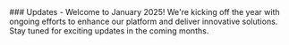 <Accordion title="January 2025" defaultOpen>
  ### Updates
  - Welcome to January 2025! We're kicking off the year with ongoing efforts to enhance our platform and deliver innovative solutions. Stay tuned for exciting updates in the coming months.
</Accordion>
